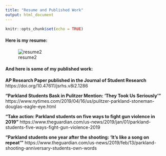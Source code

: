 ```yaml
---
title: "Resume and Published Work"
output: html_document
---
```


```r
knitr::opts_chunk$set(echo = TRUE)
```



#### __Here is my resume:__
![resume2](https://user-images.githubusercontent.com/90274509/147838001-8187fca8-cf8c-48d7-a006-e758290c3f9a.jpeg)



#### __And here is some of my published work:__

__AP Research Paper published in the Journal of Student Research__
https://doi.org/10.47611/jsrhs.v8i2.1286

__"Parkland Students Bask in Pulitzer Mention: ‘They Took Us Seriously’"__
https://www.nytimes.com/2019/04/16/us/pulitzer-parkland-stoneman-douglas-eagle-eye.html

__"Take action: Parkland students on five ways to fight gun violence in 2019"__
https://www.theguardian.com/us-news/2019/jan/01/parkland-students-five-ways-fight-gun-violence-2019

__"Parkland students one year after the shooting: 'It's like a song on repeat'"__
https://www.theguardian.com/us-news/2019/feb/13/parkland-shooting-anniversary-students-own-words






